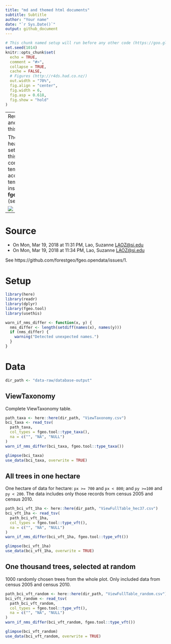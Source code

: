 ```yaml
---
title: "md and themed html documents"
subtitle: Subtitle
author: "Your name"
date: "`r Sys.Date()`"
output: github_document
---
```


```r
# This chunk named setup will run before any other code (https://goo.gl/BeM2Uu)
set.seed(1014)
knitr::opts_chunk$set(
  echo = TRUE,
  comment = "#>",
  collapse = TRUE,
  cache = FALSE,
  # Figures (http://r4ds.had.co.nz/)
  out.width = "70%",
  fig.align = "center",
  fig.width = 6,
  fig.asp = 0.618,
  fig.show = "hold"
)
```

---
Reuse the style and options of this document

The yaml header and the setup chunk of this document come from a template. To access this template, install __fgeo.templates__ (see [how](https://forestgeo.github.io/fgeo.templates/#installation)).

![](https://i.imgur.com/zAf37YI.png)

---

# Source

* On Mon, Mar 19, 2018 at 11:31 PM, Lao, Suzanne <LAOZ@si.edu>
* On Mon, Mar 19, 2018 at 11:34 PM, Lao, Suzanne <LAOZ@si.edu>

See https://github.com/forestgeo/fgeo.opendata/issues/1.

# Setup

```r
library(here)
library(readr)
library(dplyr)
library(fgeo.tool)
library(usethis)

warn_if_nms_differ <- function(x, y) {
  nms_differ <- length(setdiff(names(x), names(y)))
  if (nms_differ) {
    warning("Detected unexpected names.")
  }
}
```

# Data

```r
dir_path <- "data-raw/database-output"
```

## ViewTaxonomy

Complete ViewTaxonomy table.

```r
path_taxa <- here::here(dir_path, "ViewTaxonomy.csv")
bci_taxa <- read_tsv(
  path_taxa, 
  col_types = fgeo.tool::type_taxa(), 
  na = c("", "NA", "NULL")
)
warn_if_nms_differ(bci_taxa, fgeo.tool::type_taxa())

glimpse(bci_taxa)
use_data(bci_taxa, overwrite = TRUE)
```

## All trees in one hectare

One hectare of data for hectare: `px >= 700` and `px < 800`; and `py >=100` and `py < 200`. The data includes only those records from census 2005 and census 2010.

```r
path_bci_vft_1ha <- here::here(dir_path, "ViewFullTable_hec37.csv")
bci_vft_1ha <- read_tsv(
  path_bci_vft_1ha, 
  col_types = fgeo.tool::type_vft(),
  na = c("", "NA", "NULL")
)
warn_if_nms_differ(bci_vft_1ha, fgeo.tool::type_vft())

glimpse(bci_vft_1ha)
use_data(bci_vft_1ha, overwrite = TRUE)
```

## One thousand trees, selected at random

1000 randomly chosen trees from the whole plot. Only included data from census 2005 and census 2010.

```r
path_bci_vft_random <- here::here(dir_path, "ViewFullTable_random.csv")
bci_vft_random <- read_tsv(
  path_bci_vft_random, 
  col_types = fgeo.tool::type_vft(),
  na = c("", "NA", "NULL")
)
warn_if_nms_differ(bci_vft_random, fgeo.tool::type_vft())

glimpse(bci_vft_random)
use_data(bci_vft_random, overwrite = TRUE)
```
